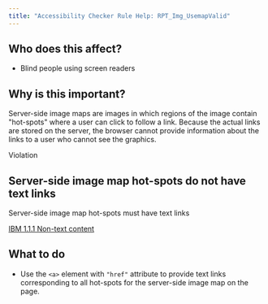 ```yaml
---
title: "Accessibility Checker Rule Help: RPT_Img_UsemapValid"
---
```


<div className="toolHelp">
<Row>
<Column colLg={5} colMd={3} colSm={4} className="toolLeft">

## Who does this affect?

* Blind people using screen readers

## Why is this important?

Server-side image maps are images in which regions of the image contain "hot-spots" where a user can click to follow a link. Because the actual links are stored on the server, the browser cannot provide information about the links to a user who cannot see the graphics.

</Column>
<Column colLg={11} colMd={5} colSm={4} className="toolMain">

<div className="level-violation">
Violation
</div>

## Server-side image map hot-spots do not have text links
Server-side image map hot-spots must have text links

[IBM 1.1.1 Non-text content](https://www.ibm.com/able/guidelines/ci162/non_text_content.html)

<div id="elementLocation">
</div>

## What to do

* Use the `<a>` element with `"href"` attribute to provide text links corresponding to all hot-spots for the server-side image map on the page.

</Column>
</Row>
</div>
